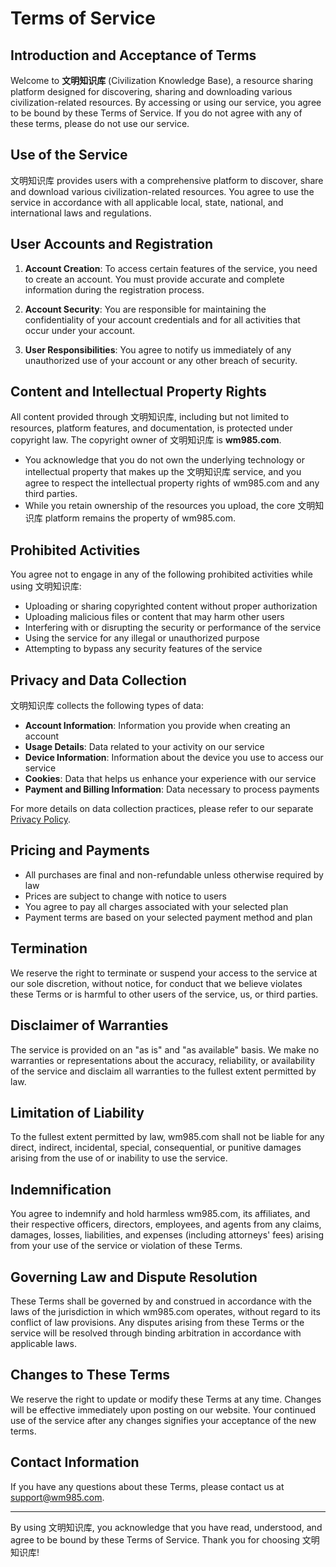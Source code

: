 # Terms of Service

## Introduction and Acceptance of Terms

Welcome to **文明知识库** (Civilization Knowledge Base), a resource sharing platform designed for discovering, sharing and downloading various civilization-related resources. By accessing or using our service, you agree to be bound by these Terms of Service. If you do not agree with any of these terms, please do not use our service.

## Use of the Service

文明知识库 provides users with a comprehensive platform to discover, share and download various civilization-related resources. You agree to use the service in accordance with all applicable local, state, national, and international laws and regulations.

## User Accounts and Registration

1. **Account Creation**: To access certain features of the service, you need to create an account. You must provide accurate and complete information during the registration process.

2. **Account Security**: You are responsible for maintaining the confidentiality of your account credentials and for all activities that occur under your account.

3. **User Responsibilities**: You agree to notify us immediately of any unauthorized use of your account or any other breach of security.

## Content and Intellectual Property Rights

All content provided through 文明知识库, including but not limited to resources, platform features, and documentation, is protected under copyright law. The copyright owner of 文明知识库 is **wm985.com**.

- You acknowledge that you do not own the underlying technology or intellectual property that makes up the 文明知识库 service, and you agree to respect the intellectual property rights of wm985.com and any third parties.
- While you retain ownership of the resources you upload, the core 文明知识库 platform remains the property of wm985.com.

## Prohibited Activities

You agree not to engage in any of the following prohibited activities while using 文明知识库:

- Uploading or sharing copyrighted content without proper authorization
- Uploading malicious files or content that may harm other users
- Interfering with or disrupting the security or performance of the service
- Using the service for any illegal or unauthorized purpose
- Attempting to bypass any security features of the service

## Privacy and Data Collection

文明知识库 collects the following types of data:

- **Account Information**: Information you provide when creating an account
- **Usage Details**: Data related to your activity on our service
- **Device Information**: Information about the device you use to access our service
- **Cookies**: Data that helps us enhance your experience with our service
- **Payment and Billing Information**: Data necessary to process payments

For more details on data collection practices, please refer to our separate [Privacy Policy](/privacy-policy).

## Pricing and Payments

- All purchases are final and non-refundable unless otherwise required by law
- Prices are subject to change with notice to users
- You agree to pay all charges associated with your selected plan
- Payment terms are based on your selected payment method and plan

## Termination

We reserve the right to terminate or suspend your access to the service at our sole discretion, without notice, for conduct that we believe violates these Terms or is harmful to other users of the service, us, or third parties.

## Disclaimer of Warranties

The service is provided on an "as is" and "as available" basis. We make no warranties or representations about the accuracy, reliability, or availability of the service and disclaim all warranties to the fullest extent permitted by law.

## Limitation of Liability

To the fullest extent permitted by law, wm985.com shall not be liable for any direct, indirect, incidental, special, consequential, or punitive damages arising from the use of or inability to use the service.

## Indemnification

You agree to indemnify and hold harmless wm985.com, its affiliates, and their respective officers, directors, employees, and agents from any claims, damages, losses, liabilities, and expenses (including attorneys' fees) arising from your use of the service or violation of these Terms.

## Governing Law and Dispute Resolution

These Terms shall be governed by and construed in accordance with the laws of the jurisdiction in which wm985.com operates, without regard to its conflict of law provisions. Any disputes arising from these Terms or the service will be resolved through binding arbitration in accordance with applicable laws.

## Changes to These Terms

We reserve the right to update or modify these Terms at any time. Changes will be effective immediately upon posting on our website. Your continued use of the service after any changes signifies your acceptance of the new terms.

## Contact Information

If you have any questions about these Terms, please contact us at [support@wm985.com](mailto:support@wm985.com).

---

By using 文明知识库, you acknowledge that you have read, understood, and agree to be bound by these Terms of Service. Thank you for choosing 文明知识库!
